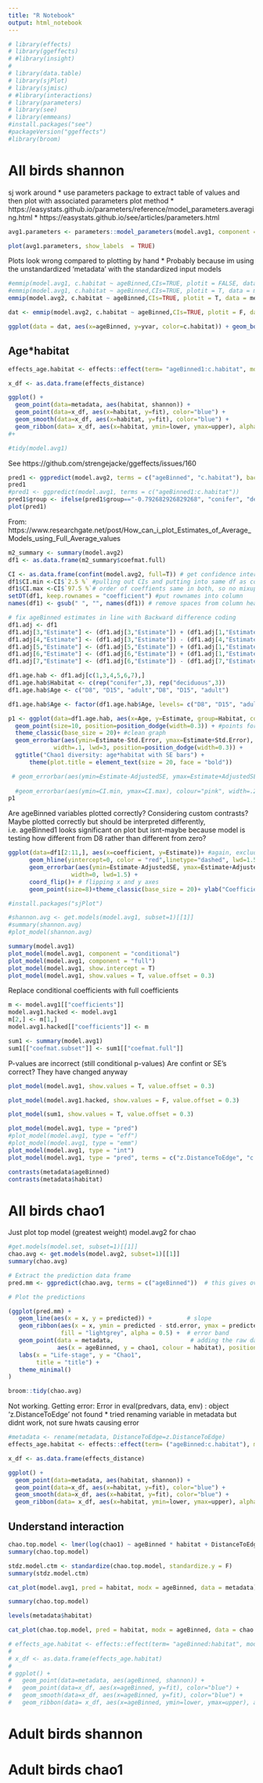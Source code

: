 ```yaml
---
title: "R Notebook"
output: html_notebook
---
```


```r
# library(effects)
# library(ggeffects)
# #library(insight)
# 
# library(data.table)
# library(sjPlot)
# library(sjmisc)
# #library(interactions)
# library(parameters)
# library(see)
# library(emmeans)
#install.packages("see")
#packageVersion("ggeffects")
#library(broom)
```

# All birds shannon

sj work around
* use parameters package to extract table of values and then plot with associated parameters plot method
* https://easystats.github.io/parameters/reference/model_parameters.averaging.html
* https://easystats.github.io/see/articles/parameters.html
```r
avg1.parameters <- parameters::model_parameters(model.avg1, component = "full")

plot(avg1.parameters, show_labels  = TRUE)
```

Plots look wrong compared to plotting by hand
* Probably because im using the unstandardized 'metadata' with the standardized input models
```r
#emmip(model.avg1, c.habitat ~ ageBinned,CIs=TRUE, plotit = FALSE, data = metadata) # is it ok to use metadata when my inputs were standardized?
#emmip(model.avg1, c.habitat ~ ageBinned,CIs=TRUE, plotit = T, data = metadata) # is it ok to use metadata when my inputs were standardized?
emmip(model.avg2, c.habitat ~ ageBinned,CIs=TRUE, plotit = T, data = metadata) # is it ok to use metadata when my inputs were standardized?

```

```r
dat <- emmip(model.avg2, c.habitat ~ ageBinned,CIs=TRUE, plotit = F, data = stdz.model@frame)

ggplot(data = dat, aes(x=ageBinned, y=yvar, color=c.habitat)) + geom_boxplot()
```

## Age*habitat

```r
effects_age.habitat <- effects::effect(term= "ageBinned1:c.habitat", mod= model.avg1)

x_df <- as.data.frame(effects_distance)

ggplot() + 
  geom_point(data=metadata, aes(habitat, shannon)) + 
  geom_point(data=x_df, aes(x=habitat, y=fit), color="blue") +
  geom_smooth(data=x_df, aes(x=habitat, y=fit), color="blue") +
  geom_ribbon(data= x_df, aes(x=habitat, ymin=lower, ymax=upper), alpha= 0.3, fill="blue")
#+
```

```r
#tidy(model.avg1)
```
See https://github.com/strengejacke/ggeffects/issues/160

```r
pred1 <- ggpredict(model.avg2, terms = c("ageBinned", "c.habitat"), back.transform = T)
pred1
#pred1 <- ggpredict(model.avg1, terms = c("ageBinned1:c.habitat"))
pred1$group <- ifelse(pred1$group=="-0.792682926829268", "conifer", "deciduous")
plot(pred1)
```

From: https://www.researchgate.net/post/How_can_i_plot_Estimates_of_Average_Models_using_Full_Average_values

```r
m2_summary <- summary(model.avg2)
df1 <- as.data.frame(m2_summary$coefmat.full)

CI <- as.data.frame(confint(model.avg2, full=T)) # get confidence intervals for full model
df1$CI.min <-CI$`2.5 %` #pulling out CIs and putting into same df as coefficient estimates
df1$CI.max <-CI$`97.5 %`# order of coeffients same in both, so no mixups; but should check anyway
setDT(df1, keep.rownames = "coefficient") #put rownames into column
names(df1) <- gsub(" ", "", names(df1)) # remove spaces from column headers

# fix ageBinned estimates in line with Backward difference coding
df1.adj <- df1
df1.adj[3,"Estimate"] <- (df1.adj[3,"Estimate"]) + (df1.adj[1,"Estimate"]) #ageBinned1
df1.adj[4,"Estimate"] <- (df1.adj[3,"Estimate"]) - (df1.adj[4,"Estimate"]) #ageBinned2
df1.adj[5,"Estimate"] <- (df1.adj[5,"Estimate"]) + (df1.adj[1,"Estimate"]) #habitat
df1.adj[6,"Estimate"] <- (df1.adj[6,"Estimate"]) + (df1.adj[1,"Estimate"]) + df1.adj[5, "Estimate"] - (df1.adj[1,"Estimate"])  #ageBinned1+habitat
df1.adj[7,"Estimate"] <- (df1.adj[6,"Estimate"]) - (df1.adj[7,"Estimate"]) + df1.adj[5, "Estimate"] - (df1.adj[1,"Estimate"]) #ageBinned2+habitat

```

```r
df1.age.hab <- df1.adj[c(1,3,4,5,6,7),]
df1.age.hab$Habitat <- c(rep("conifer",3), rep("deciduous",3))
df1.age.hab$Age <- c("D8", "D15", "adult","D8", "D15", "adult")

df1.age.hab$Age <- factor(df1.age.hab$Age, levels= c("D8", "D15", "adult"))

```

```r
p1 <- ggplot(data=df1.age.hab, aes(x=Age, y=Estimate, group=Habitat, color=Habitat)) + #excluding intercept because estimates so much larger
  geom_point(size=10, position=position_dodge(width=0.3)) + #points for coefficient estimates
  theme_classic(base_size = 20)+ #clean graph
  geom_errorbar(aes(ymin=Estimate-Std.Error, ymax=Estimate+Std.Error), colour ="black", # SE
             width=.1, lwd=3, position=position_dodge(width=0.3)) +
  ggtitle("Chao1 diversity: age*habitat with SE bars") +
      theme(plot.title = element_text(size = 20, face = "bold"))

 # geom_errorbar(aes(ymin=Estimate-AdjustedSE, ymax=Estimate+AdjustedSE), colour="blue", width=.2, lwd=2)) #adj SE
              
  #geom_errorbar(aes(ymin=CI.min, ymax=CI.max), colour="pink", width=.2,lwd=1) # CIs
p1           
```

Are ageBinned variables plotted correctly? Considering custom contrasts? Maybe plotted correctly but should be interpreted differently, i.e. ageBinned1 looks significant on plot but isnt-maybe because model is testing how different from D8 rather than different from zero?
```r
ggplot(data=df1[2:11,], aes(x=coefficient, y=Estimate))+ #again, excluding intercept because estimates so much larger
      geom_hline(yintercept=0, color = "red",linetype="dashed", lwd=1.5)+ #add dashed line at zero
      geom_errorbar(aes(ymin=Estimate-AdjustedSE, ymax=Estimate+AdjustedSE), colour="blue", #adj SE
                  width=0, lwd=1.5) +
      coord_flip()+ # flipping x and y axes
      geom_point(size=8)+theme_classic(base_size = 20)+ ylab("Coefficient")
```

```r
#install.packages("sjPlot")

#shannon.avg <- get.models(model.avg1, subset=1)[[1]]
#summary(shannon.avg)
#plot_model(shannon.avg)

summary(model.avg1)
plot_model(model.avg1, component = "conditional")
plot_model(model.avg1, component = "full")
plot_model(model.avg1, show.intercept = T)
plot_model(model.avg1, show.values = T, value.offset = 0.3)
```

Replace conditional coefficients with full coefficients
```r
m <- model.avg1[["coefficients"]]
model.avg1.hacked <- model.avg1
m[2,] <- m[1,] 
model.avg1.hacked[["coefficients"]] <- m

```

```r
sum1 <- summary(model.avg1)
sum1[["coefmat.subset"]] <- sum1[["coefmat.full"]]
```

P-values are incorrect (still conditional p-values)
Are confint or SE's correct? They have changed anyway
```r
plot_model(model.avg1, show.values = T, value.offset = 0.3)

plot_model(model.avg1.hacked, show.values = F, value.offset = 0.3)

plot_model(sum1, show.values = T, value.offset = 0.3)
```

```r
plot_model(model.avg1, type = "pred")
#plot_model(model.avg1, type = "eff")
#plot_model(model.avg1, type = "emm")
plot_model(model.avg1, type = "int")
plot_model(model.avg1, type = "pred", terms = c("z.DistanceToEdge", "c.habitat")) # tried se =T for standard errors but didnt work.

```

```r
contrasts(metadata$ageBinned)
contrasts(metadata$habitat)
```

# All birds chao1
Just plot top model (greatest weight)
model.avg2 for chao

```r
#get.models(model.set, subset=1)[[1]]
chao.avg <- get.models(model.avg2, subset=1)[[1]]
summary(chao.avg)
```

```r
# Extract the prediction data frame
pred.mm <- ggpredict(chao.avg, terms = c("ageBinned"))  # this gives overall predictions for the model

# Plot the predictions 

(ggplot(pred.mm) + 
   geom_line(aes(x = x, y = predicted)) +          # slope
   geom_ribbon(aes(x = x, ymin = predicted - std.error, ymax = predicted + std.error), 
               fill = "lightgrey", alpha = 0.5) +  # error band
   geom_point(data = metadata,                      # adding the raw data (scaled values)
              aes(x = ageBinned, y = chao1, colour = habitat), position = "jitter") + 
   labs(x = "Life-stage", y = "Chao1", 
        title = "title") + 
   theme_minimal() 
)
```

```r
broom::tidy(chao.avg)
```

Not working. Getting error: Error in eval(predvars, data, env) : object 'z.DistanceToEdge' not found
* tried renaming variable in metadata but didnt work, not sure hwats causing error
```r
#metadata <- rename(metadata, DistanceToEdge=z.DistanceToEdge)
effects_age.habitat <- effects::effect(term= ("ageBinned:c.habitat"), mod= chao.avg)

x_df <- as.data.frame(effects_distance)

ggplot() + 
  geom_point(data=metadata, aes(habitat, shannon)) + 
  geom_point(data=x_df, aes(x=habitat, y=fit), color="blue") +
  geom_smooth(data=x_df, aes(x=habitat, y=fit), color="blue") +
  geom_ribbon(data= x_df, aes(x=habitat, ymin=lower, ymax=upper), alpha= 0.3, fill="blue")
```
## Understand interaction

```r
chao.top.model <- lmer(log(chao1) ~ ageBinned * habitat + DistanceToEdge + (1|site/nest/bird.ID) + (1|SequencePlate), data = metadata, REML = T)
summary(chao.top.model)

stdz.model.ctm <- standardize(chao.top.model, standardize.y = F)
summary(stdz.model.ctm)
```

```r
cat_plot(model.avg1, pred = habitat, modx = ageBinned, data = metadata)
```

```r
summary(chao.top.model)

levels(metadata$habitat)

cat_plot(chao.top.model, pred = habitat, modx = ageBinned, data = chao.top.model@frame)

# effects_age.habitat <- effects::effect(term= "ageBinned:habitat", mod= chao.top.model)
# 
# x_df <- as.data.frame(effects_age.habitat)
# 
# ggplot() + 
#   geom_point(data=metadata, aes(ageBinned, shannon)) + 
#   geom_point(data=x_df, aes(x=ageBinned, y=fit), color="blue") +
#   geom_smooth(data=x_df, aes(x=ageBinned, y=fit), color="blue") +
#   geom_ribbon(data= x_df, aes(x=ageBinned, ymin=lower, ymax=upper), alpha= 0.3, fill="blue")
```

# Adult birds shannon
# Adult birds chao1
